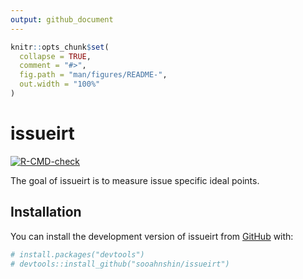 ```yaml
---
output: github_document
---
```


<!-- README.md is generated from README.Rmd. Please edit that file -->

```r
knitr::opts_chunk$set(
  collapse = TRUE,
  comment = "#>",
  fig.path = "man/figures/README-",
  out.width = "100%"
)
```

# issueirt

<!-- badges: start -->
[![R-CMD-check](https://github.com/sooahnshin/issueirt/actions/workflows/R-CMD-check.yaml/badge.svg)](https://github.com/sooahnshin/issueirt/actions/workflows/R-CMD-check.yaml)
<!-- badges: end -->

The goal of issueirt is to measure issue specific ideal points.

## Installation

You can install the development version of issueirt from [GitHub](https://github.com/) with:

``` r
# install.packages("devtools")
# devtools::install_github("sooahnshin/issueirt")
```
